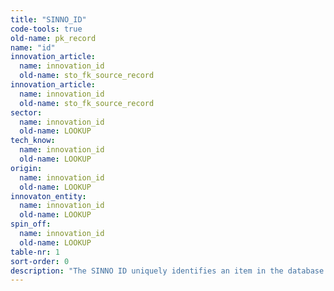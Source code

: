 ```yaml
---
title: "SINNO_ID"
code-tools: true
old-name: pk_record
name: "id"
innovation_article:
  name: innovation_id
  old-name: sto_fk_source_record
innovation_article:
  name: innovation_id
  old-name: sto_fk_source_record
sector:
  name: innovation_id
  old-name: LOOKUP
tech_know:
  name: innovation_id
  old-name: LOOKUP
origin:
  name: innovation_id
  old-name: LOOKUP
innovaton_entity:
  name: innovation_id
  old-name: LOOKUP
spin_off:
  name: innovation_id
  old-name: LOOKUP
table-nr: 1
sort-order: 0
description: "The SINNO ID uniquely identifies an item in the database so even between collections there are no doubles The ID consists of a follow number plus a three digit extension that indicates what kind of thing it is"
---
```

